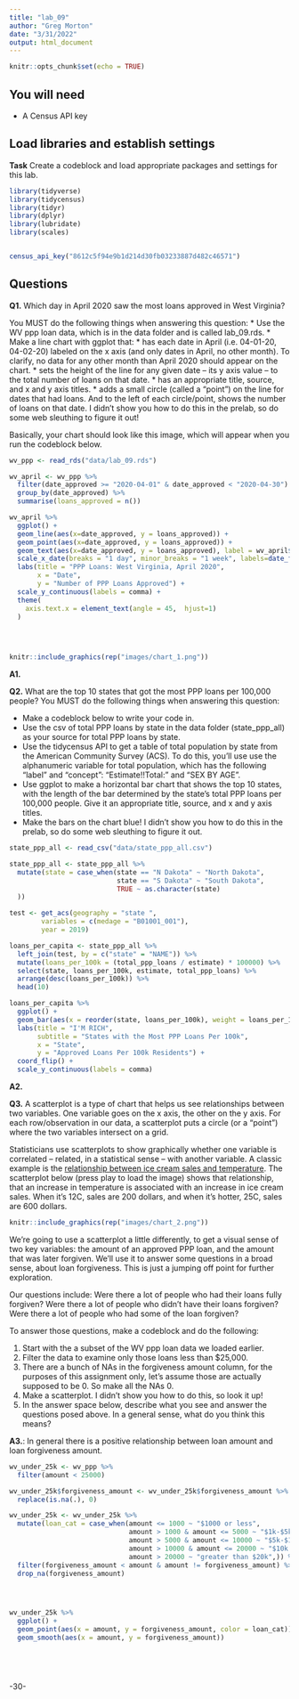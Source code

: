 ```yaml
---
title: "lab_09"
author: "Greg Morton"
date: "3/31/2022"
output: html_document
---
```


```r
knitr::opts_chunk$set(echo = TRUE)
```

## You will need

* A Census API key

## Load libraries and establish settings

**Task** Create a codeblock and load appropriate packages and settings for this lab.

```r
library(tidyverse)
library(tidycensus)
library(tidyr)
library(dplyr)
library(lubridate)
library(scales)


census_api_key("8612c5f94e9b1d214d30fb03233887d482c46571")
```

## Questions

**Q1.** Which day in April 2020 saw the most loans approved in West Virginia? 

You MUST do the following things when answering this question:
* Use the WV ppp loan data, which is in the data folder and is called lab_09.rds.
* Make a line chart with ggplot that:
  * has each date in April (i.e. 04-01-20, 04-02-20) labeled on the x axis (and only dates in April, no other month). To clarify, no data for any other month than April 2020 should appear on the chart. 
  * sets the height of the line for any given date -- its y axis value -- to the total number of loans on that date.
  * has an appropriate title, source, and x and y axis titles. 
  * adds a small circle (called a "point") on the line for dates that had loans. And to the left of each circle/point, shows the number of loans on that date.  I didn't show you how to do this in the prelab, so do some web sleuthing to figure it out! 

Basically, your chart should look like this image, which will appear when you run the codeblock below. 

```r
wv_ppp <- read_rds("data/lab_09.rds")

wv_april <- wv_ppp %>%
  filter(date_approved >= "2020-04-01" & date_approved < "2020-04-30") %>%
  group_by(date_approved) %>% 
  summarise(loans_approved = n()) 

wv_april %>%
  ggplot() + 
  geom_line(aes(x=date_approved, y = loans_approved)) +
  geom_point(aes(x=date_approved, y = loans_approved)) +
  geom_text(aes(x=date_approved, y = loans_approved), label = wv_april$loans_approved, hjust = .3,  vjust = -0.2) +
  scale_x_date(breaks = "1 day", minor_breaks = "1 week", labels=date_format("%m-%d-%y")) +
  labs(title = "PPP Loans: West Virginia, April 2020",
       x = "Date",
       y = "Number of PPP Loans Approved") +
  scale_y_continuous(labels = comma) +
  theme(
    axis.text.x = element_text(angle = 45,  hjust=1)
  )


  
  
knitr::include_graphics(rep("images/chart_1.png"))
```
**A1.** 

**Q2.** What are the top 10 states that got the most PPP loans per 100,000 people? You MUST do the following things when answering this question:

* Make a codeblock below to write your code in.
* Use the csv of total PPP loans by state in the data folder (state_ppp_all) as your source for total PPP loans by state.  
* Use the tidycensus API to get a table of total population by state from the American Community Survey (ACS). To do this, you'll use use the alphanumeric variable for total population, which has the following "label" and "concept": "Estimate!!Total:" and "SEX BY AGE".  
* Use ggplot to make a horizontal bar chart that shows the top 10 states, with the length of the bar determined by the state's total PPP loans per 100,000 people. Give it an appropriate title, source, and x and y axis titles. 
* Make the bars on the chart blue! I didn't show you how to do this in the prelab, so do some web sleuthing to figure it out.  
```r

state_ppp_all <- read_csv("data/state_ppp_all.csv")

state_ppp_all <- state_ppp_all %>%
  mutate(state = case_when(state == "N Dakota" ~ "North Dakota",
                           state == "S Dakota" ~ "South Dakota",
                           TRUE ~ as.character(state)
  ))

test <- get_acs(geography = "state ",
        variables = c(medage = "B01001_001"),
        year = 2019)

loans_per_capita <- state_ppp_all %>%
  left_join(test, by = c("state" = "NAME")) %>%
  mutate(loans_per_100k = (total_ppp_loans / estimate) * 100000) %>%
  select(state, loans_per_100k, estimate, total_ppp_loans) %>%
  arrange(desc(loans_per_100k)) %>%
  head(10)

loans_per_capita %>%
  ggplot() + 
  geom_bar(aes(x = reorder(state, loans_per_100k), weight = loans_per_100k, fill = loans_per_100k)) +
  labs(title = "I'M RICH",
       subtitle = "States with the Most PPP Loans Per 100k",
       x = "State",
       y = "Approved Loans Per 100k Residents") +
  coord_flip() +
  scale_y_continuous(labels = comma) 
```

**A2.** 

**Q3.**  A scatterplot is a type of chart that helps us see relationships between two variables. One variable goes on the x axis, the other on the y axis.  For each row/observation in our data, a scatterplot puts a circle (or a "point") where the two variables intersect on a grid. 

Statisticians use scatterplots to show graphically whether one variable is correlated -- related, in a statistical sense -- with another variable.  A classic example is the [relationship between ice cream sales and temperature](https://www.mathsisfun.com/data/scatter-xy-plots.html).  The scatterplot below (press play to load the image) shows that relationship, that an increase in temperature is associated with an increase in ice cream sales. When it's 12C, sales are 200 dollars, and when it's hotter, 25C, sales are 600 dollars.

```r
knitr::include_graphics(rep("images/chart_2.png"))
```

We're going to use a scatterplot a little differently, to get a visual sense of two key variables: the amount of an approved PPP loan, and the amount that was later forgiven. We'll use it to answer some questions in a broad sense, about loan forgiveness.  This is just a jumping off point for further exploration. 

Our questions include: Were there a lot of people who had their loans fully forgiven?  Were there a lot of people who didn't have their loans forgiven? Were there a lot of people who had some of the loan forgiven? 

To answer those questions, make a codeblock and do the following:

1. Start with the a subset of the WV ppp loan data we loaded earlier.
2. Filter the data to examine only those loans less than $25,000.
3. There are a bunch of NAs in the forgiveness amount column, for the purposes of this assignment only, let's assume those are actually supposed to be 0. So make all the NAs 0. 
4. Make a scatterplot. I didn't show you how to do this, so look it up! 
5. In the answer space below, describe what you see and answer the questions posed above.  In a general sense, what do you think this means?  

**A3.**: In general there is a positive relationship between loan amount and loan forgiveness amount. 

```r

wv_under_25k <- wv_ppp %>%
  filter(amount < 25000)

wv_under_25k$forgiveness_amount <- wv_under_25k$forgiveness_amount %>%
  replace(is.na(.), 0) 

wv_under_25k <- wv_under_25k %>%
  mutate(loan_cat = case_when(amount <= 1000 ~ "$1000 or less",
                              amount > 1000 & amount <= 5000 ~ "$1k-$5k",
                              amount > 5000 & amount <= 10000 ~ "$5k-$10k",
                              amount > 10000 & amount <= 20000 ~ "$10k - $20k",
                              amount > 20000 ~ "greater than $20k",)) %>%
  filter(forgiveness_amount < amount & amount != forgiveness_amount) %>%
  drop_na(forgiveness_amount)




wv_under_25k %>%
  ggplot() +
  geom_point(aes(x = amount, y = forgiveness_amount, color = loan_cat)) +
  geom_smooth(aes(x = amount, y = forgiveness_amount))



  


```


-30-

